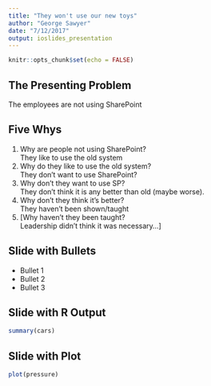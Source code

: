 ```yaml
---
title: "They won't use our new toys"
author: "George Sawyer"
date: "7/12/2017"
output: ioslides_presentation
---
```


```r
knitr::opts_chunk$set(echo = FALSE)
```

## The Presenting Problem

The employees are not using SharePoint

## Five Whys
1.  Why are people not using SharePoint?  
They like to use the old system  
2.  Why do they like to use the old system?  
They don’t want to use SharePoint?  
3.  Why don’t they want to use SP?  
They don’t think it is any better than old (maybe worse).  
4.  Why don’t they think it’s better?  
They haven’t been shown/taught  
5.  [Why haven’t they been taught?  
Leadership didn’t think it was necessary…]

## Slide with Bullets

- Bullet 1
- Bullet 2
- Bullet 3

## Slide with R Output

```r
summary(cars)
```

## Slide with Plot

```r
plot(pressure)
```

